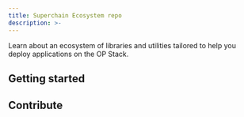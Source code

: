 ```yaml
---
title: Superchain Ecosystem repo
description: >-
---
```


  Learn about an ecosystem of libraries and utilities tailored to help you
  deploy applications on the OP Stack.

## Getting started



<CardGroup cols={2}>
  <Card title="Superchain Interop " href="https://github.com/ethereum-optimism/ecosystem/tree/a309bfd496f5072a64ce154204e5f72f56fe8163/packages/viem/src/actions/interop" icon="cube" />
  <Card title="viem-optimism" href="https://github.com/ethereum-optimism/ecosystem/tree/a309bfd496f5072a64ce154204e5f72f56fe8163/packages/viem/src/actions" icon="cube" />
</CardGroup>

## Contribute

